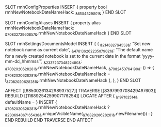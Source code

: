 SLOT rmhConfigProperties
    INSERT {
        property bool rmhNewNotebookDateNameHack: ~&6504329801&~
    }
END SLOT

SLOT rmhConfigAliases
    INSERT {
        property alias rmhNewNotebookDateNameHack: ~&7083272960857&~.rmhNewNotebookDateNameHack
    }
END SLOT

SLOT rmhSettingsDocumentsModel
    INSERT {
        {
           ~&214632764553&~: "Set new notebook name as current date",
           ~&478136262235079021&~: "The default name for a newly created notebook is set to the current date in the format 'yyyy-mm-dd_hhmmss'",
           ~&233723734822480&~: ~&7082020628281&~.rmhNewNotebookDateNameHack,
           ~&7082453764199&~: () => { ~&7082020628281&~.rmhNewNotebookDateNameHack = !~&7082020628281&~.rmhNewNotebookDateNameHack },
        },
    }
END SLOT

AFFECT [[8850026134298937527]]
    TRAVERSE [[8397993708429497603]]
        REBUILD [[11689254259907176254]]
            LOCATE AFTER { ~&197102514&~ defaultName = }
            INSERT { ~&7082020628281&~.rmhNewNotebookDateNameHack ? ~&233694067165438&~.uniqueVisibleName(~&7082020628281&~.newFilename()) : }
        END REBUILD
    END TRAVERSE
END AFFECT
